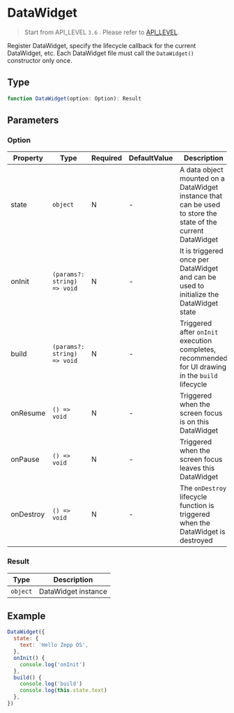 # DataWidget

> Start from API_LEVEL `3.6` . Please refer to [API_LEVEL](../../../../guides/framework/device/compatibility.md).

Register DataWidget, specify the lifecycle callback for the current DataWidget, etc. Each DataWidget file must call the `DataWidget()` constructor only once.

## Type

```ts
function DataWidget(option: Option): Result
```

## Parameters

### Option

| Property  | Type                                       | Required | DefaultValue | Description                                                                                                  | API_LEVEL |
| --------- | ------------------------------------------ | -------- | ------------ | ------------------------------------------------------------------------------------------------------------ | --------- |
| state     | <code>object</code>                        | N        | -            | A data object mounted on a DataWidget instance that can be used to store the state of the current DataWidget | 3.6       |
| onInit    | <code>(params?: string) =&#62; void</code> | N        | -            | It is triggered once per DataWidget and can be used to initialize the DataWidget state                       | 3.6       |
| build     | <code>(params?: string) =&#62; void</code> | N        | -            | Triggered after `onInit` execution completes, recommended for UI drawing in the `build` lifecycle            | 3.6       |
| onResume  | <code>() =&#62; void</code>                | N        | -            | Triggered when the screen focus is on this DataWidget                                                        | 3.6       |
| onPause   | <code>() =&#62; void</code>                | N        | -            | Triggered when the screen focus leaves this DataWidget                                                       | 3.6       |
| onDestroy | <code>() =&#62; void</code>                | N        | -            | The `onDestroy` lifecycle function is triggered when the DataWidget is destroyed                             | 3.6       |

### Result

| Type                 | Description         |
| -------------------- | ------------------- |
| <code>object</code> | DataWidget instance |

## Example

```js title="DataWidget.js"
DataWidget({
  state: {
    text: 'Hello Zepp OS',
  },
  onInit() {
    console.log('onInit')
  },
  build() {
    console.log('build')
    console.log(this.state.text)
  },
})
```
